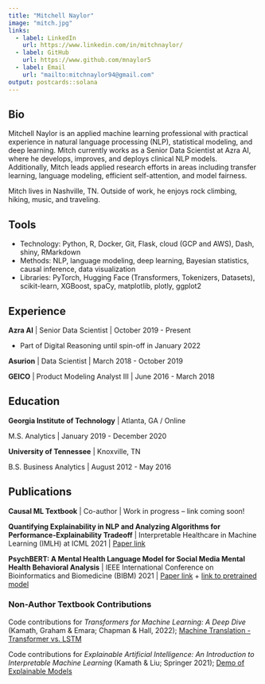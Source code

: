 ```yaml
---
title: "Mitchell Naylor"
image: "mitch.jpg"
links:
  - label: LinkedIn
    url: https://www.linkedin.com/in/mitchnaylor/
  - label: GitHub
    url: https://www.github.com/mnaylor5
  - label: Email
    url: "mailto:mitchnaylor94@gmail.com"
output: postcards::solana
---
```


## Bio

Mitchell Naylor is an applied machine learning professional with practical experience in natural language processing (NLP), statistical modeling, and deep learning. Mitch currently works as a Senior Data Scientist at Azra AI, where he develops, improves, and deploys clinical NLP models. Additionally, Mitch leads applied research efforts in areas including transfer learning, language modeling, efficient self-attention, and model fairness.

Mitch lives in Nashville, TN. Outside of work, he enjoys rock climbing, hiking, music, and traveling.

## Tools

* Technology: Python, R, Docker, Git, Flask, cloud (GCP and AWS), Dash, shiny, RMarkdown
* Methods: NLP, language modeling, deep learning, Bayesian statistics, causal inference, data visualization
* Libraries: PyTorch, Hugging Face (Transformers, Tokenizers, Datasets), scikit-learn, XGBoost, spaCy, matplotlib, plotly, ggplot2

## Experience

**Azra AI** | Senior Data Scientist | October 2019 - Present

* Part of Digital Reasoning until spin-off in January 2022

**Asurion** | Data Scientist | March 2018 - October 2019

**GEICO** | Product Modeling Analyst III | June 2016 - March 2018

## Education

**Georgia Institute of Technology** | Atlanta, GA / Online

M.S. Analytics | January 2019 - December 2020

**University of Tennessee** | Knoxville, TN

B.S. Business Analytics | August 2012 - May 2016

## Publications

**Causal ML Textbook** | Co-author | Work in progress -- link coming soon!

**Quantifying Explainability in NLP and Analyzing Algorithms for Performance-Explainability Tradeoff** | Interpretable Healthcare in Machine Learning (IMLH) at ICML 2021 | [Paper link](https://arxiv.org/abs/2107.05693)

**PsychBERT: A Mental Health Language Model for Social Media Mental Health Behavioral Analysis** | IEEE International Conference on Bioinformatics and Biomedicine (BIBM) 2021 | [Paper link](https://ieeexplore.ieee.org/document/9669469) + [link to pretrained model](https://huggingface.co/mnaylor/psychbert-cased)

### Non-Author Textbook Contributions

Code contributions for _Transformers for Machine Learning: A Deep Dive_ (Kamath, Graham & Emara; Chapman & Hall, 2022); [Machine Translation - Transformer vs. LSTM](https://colab.research.google.com/drive/1jXHRzWvN3Zrlyzbt_2gFbwy4GPSltPNZ?usp=sharing)

Code contributions for _Explainable Artificial Intelligence: An Introduction to Interpretable Machine Learning_ (Kamath & Liu; Springer 2021); [Demo of Explainable Models](https://colab.research.google.com/drive/1ze6OdzK8xqn1LZZL8WMoQ_UKuWqH9dQw?usp=sharing)